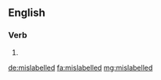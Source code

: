 ==English==

===Verb===
{{head|en}}

# {{en-past of|mislabel}}

[[de:mislabelled]]
[[fa:mislabelled]]
[[mg:mislabelled]]